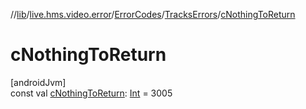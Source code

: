 //[lib](../../../../index)/[live.hms.video.error](../../index)/[ErrorCodes](../index)/[TracksErrors](index)/[cNothingToReturn](c-nothing-to-return)

# cNothingToReturn

[androidJvm]\
const val [cNothingToReturn](c-nothing-to-return): [Int](https://kotlinlang.org/api/latest/jvm/stdlib/kotlin/-int/index.html) = 3005
